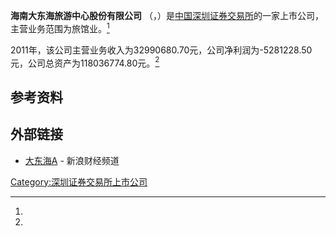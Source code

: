 {{Infobox Company 
| company_name     = 海南大东海旅游中心股份有限公司
| company_name_en  = HAINAN DADONGHAI TOURISM CENTRE (HOLDINGS) CO.,LTD.
| company_logo     =
| company_type     = 上市公司<br>A股简称：'''大东海A'''（{{szse|000613}}）
| company_slogan   = 
| foundation       = 
| location         = 
| key_people       = 
| industry         = 旅馆业
| products         =
| revenue          = -5281228.50元 （2011年）<ref name="ccer">CCER数据库 - 一般上市公司财务数据库</ref>
| operating_income =
| net_income       =32990680.70元（2011年）<ref name="ccer"/>
| assets        = 118036774.80元（2011年）<ref name="ccer"/>
| num_employees    = 
| parent           = 
| subsid           = 
| homepage         = 
| footnotes        = 
}}
'''海南大东海旅游中心股份有限公司''' （{{szse|000613}}，{{lang|en|HAINAN DADONGHAI TOURISM CENTRE (HOLDINGS) CO.,LTD.}}）是[[中国|中国]][[深圳证券交易所|深圳证券交易所]]的一家上市公司，主营业务范围为旅馆业。<ref name="ccer"/>

2011年，该公司主营业务收入为32990680.70元，公司净利润为-5281228.50元，公司总资产为118036774.80元。<ref name="ccer"/>

==参考资料==
{{reflist}}

==外部链接==
*[http://finance.sina.com.cn/realstock/company/sz000613/nc.shtml 大东海A] {{Wayback|url=http://finance.sina.com.cn/realstock/company/sz000613/nc.shtml |date=20200929071159 }} - 新浪财经频道

[[Category:深圳证券交易所上市公司|Category:深圳证券交易所上市公司]]
{{中国公司小作品}}